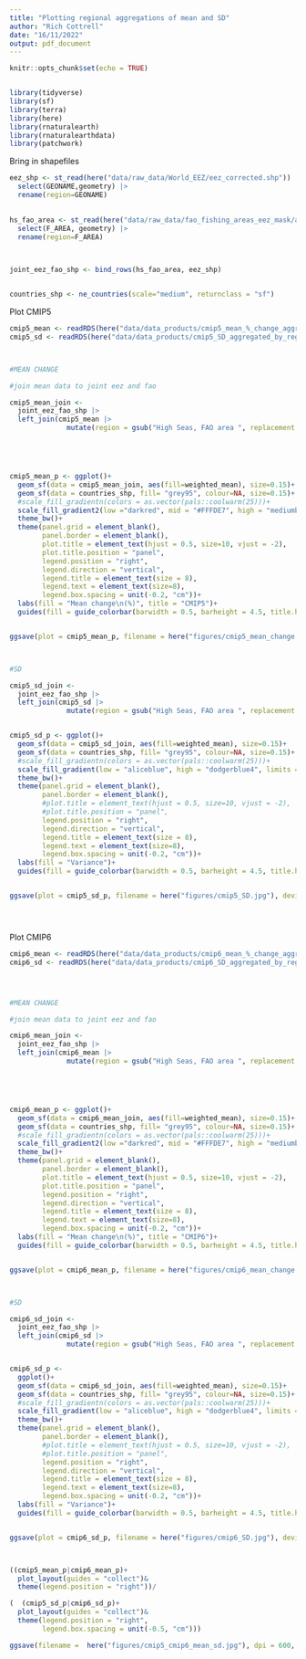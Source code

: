 ```yaml
---
title: "Plotting regional aggregations of mean and SD"
author: "Rich Cottrell"
date: "16/11/2022"
output: pdf_document
---
```


```r
knitr::opts_chunk$set(echo = TRUE)


library(tidyverse)
library(sf)
library(terra)
library(here)
library(rnaturalearth)
library(rnaturalearthdata)
library(patchwork)

```

Bring in shapefiles
```r

eez_shp <- st_read(here("data/raw_data/World_EEZ/eez_corrected.shp")) |> 
  select(GEONAME,geometry) |> 
  rename(region=GEONAME)
  

hs_fao_area <- st_read(here("data/raw_data/fao_fishing_areas_eez_mask/aggregate_fao_regions_eez_mask.shp")) |> 
  select(F_AREA, geometry) |> 
  rename(region=F_AREA)
  


joint_eez_fao_shp <- bind_rows(hs_fao_area, eez_shp)


countries_shp <- ne_countries(scale="medium", returnclass = "sf")


```


Plot CMIP5
```r

cmip5_mean <- readRDS(here("data/data_products/cmip5_mean_%_change_aggregated_by_region.rds"))
cmip5_sd <- readRDS(here("data/data_products/cmip5_SD_aggregated_by_region.rds"))



#MEAN CHANGE

#join mean data to joint eez and fao 

cmip5_mean_join <- 
  joint_eez_fao_shp |> 
  left_join(cmip5_mean |> 
              mutate(region = gsub("High Seas, FAO area ", replacement = "", region)), by = "region")





cmip5_mean_p <- ggplot()+
  geom_sf(data = cmip5_mean_join, aes(fill=weighted_mean), size=0.15)+
  geom_sf(data = countries_shp, fill= "grey95", colour=NA, size=0.15)+
  #scale_fill_gradientn(colors = as.vector(pals::coolwarm(25)))+
  scale_fill_gradient2(low ="darkred", mid = "#FFFDE7", high = "mediumblue", midpoint = 0, limits = c(-80,180), breaks = c(-80, 0, 80,160))+
  theme_bw()+
  theme(panel.grid = element_blank(),
        panel.border = element_blank(),
        plot.title = element_text(hjust = 0.5, size=10, vjust = -2),
        plot.title.position = "panel",
        legend.position = "right",
        legend.direction = "vertical",
        legend.title = element_text(size = 8),
        legend.text = element_text(size=8),
        legend.box.spacing = unit(-0.2, "cm"))+
  labs(fill = "Mean change\n(%)", title = "CMIP5")+
  guides(fill = guide_colorbar(barwidth = 0.5, barheight = 4.5, title.hjust = 0, title.position = "top"))


ggsave(plot = cmip5_mean_p, filename = here("figures/cmip5_mean_change.jpg"), device = "jpg", dpi = 600, width = 9, height = 6.5, units="cm")



#SD

cmip5_sd_join <- 
  joint_eez_fao_shp |> 
  left_join(cmip5_sd |> 
              mutate(region = gsub("High Seas, FAO area ", replacement = "", region)), by = "region")


cmip5_sd_p <- ggplot()+
  geom_sf(data = cmip5_sd_join, aes(fill=weighted_mean), size=0.15)+
  geom_sf(data = countries_shp, fill= "grey95", colour=NA, size=0.15)+
  #scale_fill_gradientn(colors = as.vector(pals::coolwarm(25)))+
  scale_fill_gradient(low = "aliceblue", high = "dodgerblue4", limits = c(0,450))+
  theme_bw()+
  theme(panel.grid = element_blank(),
        panel.border = element_blank(),
        #plot.title = element_text(hjust = 0.5, size=10, vjust = -2),
        #plot.title.position = "panel",
        legend.position = "right",
        legend.direction = "vertical",
        legend.title = element_text(size = 8),
        legend.text = element_text(size=8),
        legend.box.spacing = unit(-0.2, "cm"))+
  labs(fill = "Variance")+
  guides(fill = guide_colorbar(barwidth = 0.5, barheight = 4.5, title.hjust = 0, title.position = "top"))


ggsave(plot = cmip5_sd_p, filename = here("figures/cmip5_SD.jpg"), device = "jpg", dpi = 600, width = 9, height = 6, units="cm")





```

Plot CMIP6

```r


cmip6_mean <- readRDS(here("data/data_products/cmip6_mean_%_change_aggregated_by_region.rds"))
cmip6_sd <- readRDS(here("data/data_products/cmip6_SD_aggregated_by_region.rds"))




#MEAN CHANGE

#join mean data to joint eez and fao 

cmip6_mean_join <- 
  joint_eez_fao_shp |> 
  left_join(cmip6_mean |> 
              mutate(region = gsub("High Seas, FAO area ", replacement = "", region)), by = "region")





cmip6_mean_p <- ggplot()+
  geom_sf(data = cmip6_mean_join, aes(fill=weighted_mean), size=0.15)+
  geom_sf(data = countries_shp, fill= "grey95", colour=NA, size=0.15)+
  #scale_fill_gradientn(colors = as.vector(pals::coolwarm(25)))+
  scale_fill_gradient2(low ="darkred", mid = "#FFFDE7", high = "mediumblue", midpoint = 0, limits = c(-80,180), breaks = c(-80, 0, 80,160))+
  theme_bw()+
  theme(panel.grid = element_blank(),
        panel.border = element_blank(),
        plot.title = element_text(hjust = 0.5, size=10, vjust = -2),
        plot.title.position = "panel",
        legend.position = "right",
        legend.direction = "vertical",
        legend.title = element_text(size = 8),
        legend.text = element_text(size=8),
        legend.box.spacing = unit(-0.2, "cm"))+
  labs(fill = "Mean change\n(%)", title = "CMIP6")+
  guides(fill = guide_colorbar(barwidth = 0.5, barheight = 4.5, title.hjust = 0, title.position = "top"))


ggsave(plot = cmip6_mean_p, filename = here("figures/cmip6_mean_change.jpg"), device = "jpg", dpi = 600, width = 9, height = 6.5, units="cm")



#SD

cmip6_sd_join <- 
  joint_eez_fao_shp |> 
  left_join(cmip6_sd |> 
              mutate(region = gsub("High Seas, FAO area ", replacement = "", region)), by = "region")


cmip6_sd_p <- 
  ggplot()+
  geom_sf(data = cmip6_sd_join, aes(fill=weighted_mean), size=0.15)+
  geom_sf(data = countries_shp, fill= "grey95", colour=NA, size=0.15)+
  #scale_fill_gradientn(colors = as.vector(pals::coolwarm(25)))+
  scale_fill_gradient(low = "aliceblue", high = "dodgerblue4", limits = c(0,450))+
  theme_bw()+
  theme(panel.grid = element_blank(),
        panel.border = element_blank(),
        #plot.title = element_text(hjust = 0.5, size=10, vjust = -2),
        #plot.title.position = "panel",
        legend.position = "right",
        legend.direction = "vertical",
        legend.title = element_text(size = 8),
        legend.text = element_text(size=8),
        legend.box.spacing = unit(-0.2, "cm"))+
  labs(fill = "Variance")+
  guides(fill = guide_colorbar(barwidth = 0.5, barheight = 4.5, title.hjust = 0, title.position = "top"))


ggsave(plot = cmip6_sd_p, filename = here("figures/cmip6_SD.jpg"), device = "jpg", dpi = 600, width = 9, height = 6, units="cm")




```


```r

((cmip5_mean_p|cmip6_mean_p)+
  plot_layout(guides = "collect")&
  theme(legend.position = "right"))/

(  (cmip5_sd_p|cmip6_sd_p)+
  plot_layout(guides = "collect")&
  theme(legend.position = "right",
        legend.box.spacing = unit(-0.5, "cm")))

ggsave(filename =  here("figures/cmip5_cmip6_mean_sd.jpg"), dpi = 600, width = 19, height =9, units="cm")


```

